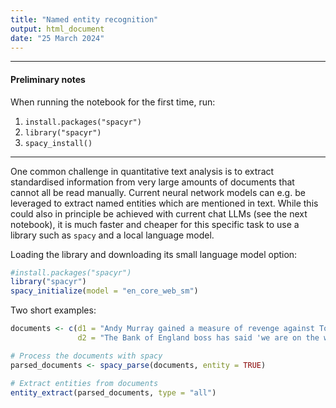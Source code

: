 ```yaml
---
title: "Named entity recognition"
output: html_document
date: "25 March 2024"
---
```


--------------------------------------------------------------------------------

#### Preliminary notes

When running the notebook for the first time, run:

1. `install.packages("spacyr")`
2. `library("spacyr")`
3. `spacy_install()`

--------------------------------------------------------------------------------

One common challenge in quantitative text analysis is to extract standardised information from very large amounts of documents that cannot all be read manually. Current neural network models can e.g. be leveraged to extract named entities which are mentioned in text. While this could also in principle be achieved with current chat LLMs (see the next notebook), it is much faster and cheaper for this specific task to use a library such as `spacy` and a local language model.

Loading the library and downloading its small language model option:

```r
#install.packages("spacyr")
library("spacyr")
spacy_initialize(model = "en_core_web_sm")
```
Two short examples:

```r
documents <- c(d1 = "Andy Murray gained a measure of revenge against Tomas Martin Etcheverry by beating the Argentine in the second round of the Miami Open.", # From: https://www.bbc.co.uk/sport/tennis/68648482
               d2 = "The Bank of England boss has said 'we are on the way' to interest rate cuts after they were left unchanged at 5.25%, their highest for 16 years. The Bank still needed to see inflation fall further, but last month's drop to 3.4% was 'very encouraging and good news,' governor Andrew Bailey said.") # From: https://www.bbc.co.uk/news/business-68618436

# Process the documents with spacy
parsed_documents <- spacy_parse(documents, entity = TRUE)

# Extract entities from documents
entity_extract(parsed_documents, type = "all")
```


